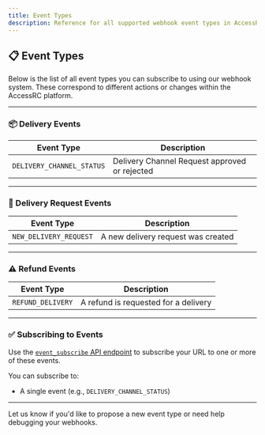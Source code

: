 ```yaml
---
title: Event Types
description: Reference for all supported webhook event types in AccessRC.
---
```


## 📋 Event Types

Below is the list of all event types you can subscribe to using our webhook system. These correspond to different actions or changes within the AccessRC platform.

---

### 📦 Delivery Events

| Event Type                | Description                                   |
|---------------------------|-----------------------------------------------|
| `DELIVERY_CHANNEL_STATUS` | Delivery Channel Request approved or rejected |

---

### 🎯 Delivery Request Events

| Event Type              | Description                            |
|-------------------------|----------------------------------------|
| `NEW_DELIVERY_REQUEST`  | A new delivery request was created     |

---

### ⚠️ Refund Events

| Event Type              | Description                            |
|-------------------------|----------------------------------------|
| `REFUND_DELIVERY`       | A refund is requested for a delivery   |


---

### ✅ Subscribing to Events

Use the [`event_subscribe` API endpoint](./api-reference/endpoint/event_subscribe) to subscribe your URL to one or more of these events.

You can subscribe to:
- A single event (e.g., `DELIVERY_CHANNEL_STATUS`)

---

Let us know if you'd like to propose a new event type or need help debugging your webhooks.